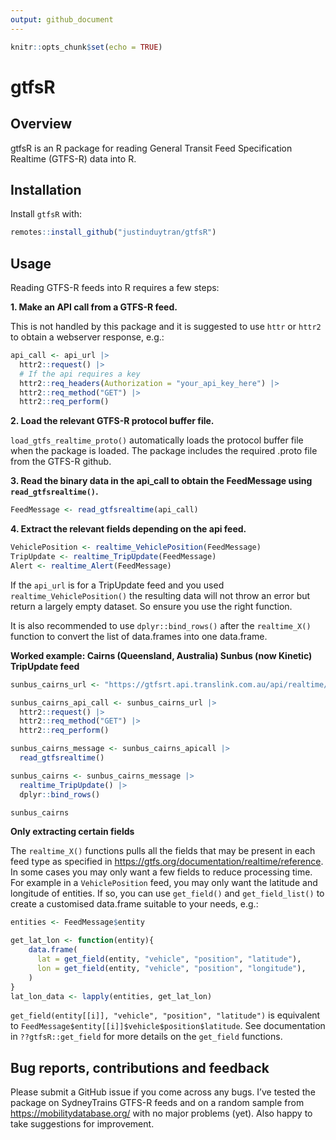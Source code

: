 ```yaml
---
output: github_document
---
```


```r
knitr::opts_chunk$set(echo = TRUE)
```

# gtfsR

## Overview

gtfsR is an R package for reading General Transit Feed Specification Realtime (GTFS-R) data into R.

## Installation

Install `gtfsR` with:

```r
remotes::install_github("justinduytran/gtfsR")
```

## Usage

Reading GTFS-R feeds into R requires a few steps:

**1. Make an API call from a GTFS-R feed.**

This is not handled by this package and it is suggested to use `httr` or `httr2` to obtain a webserver response, e.g.:

```r
api_call <- api_url |>
  httr2::request() |>
  # If the api requires a key
  httr2::req_headers(Authorization = "your_api_key_here") |>
  httr2::req_method("GET") |>
  httr2::req_perform()
```

**2. Load the relevant GTFS-R protocol buffer file.**

`load_gtfs_realtime_proto()` automatically loads the protocol buffer file when the package is loaded. The package includes the required .proto file from the GTFS-R github.

**3. Read the binary data in the api_call to obtain the FeedMessage using `read_gtfsrealtime()`.**

```r
FeedMessage <- read_gtfsrealtime(api_call)
```

**4. Extract the relevant fields depending on the api feed.**

```r
VehiclePosition <- realtime_VehiclePosition(FeedMessage)
TripUpdate <- realtime_TripUpdate(FeedMessage)
Alert <- realtime_Alert(FeedMessage)
```

If the `api_url` is for a TripUpdate feed and you used `realtime_VehiclePosition()` the resulting data will not throw an error but return a largely empty dataset. So ensure you use the right function.

It is also recommended to use `dplyr::bind_rows()` after the `realtime_X()` function to convert the list of data.frames into one data.frame.

**Worked example: Cairns (Queensland, Australia) Sunbus (now Kinetic) TripUpdate feed**

```r
sunbus_cairns_url <- "https://gtfsrt.api.translink.com.au/api/realtime/CNS/TripUpdates"

sunbus_cairns_api_call <- sunbus_cairns_url |>
  httr2::request() |>
  httr2::req_method("GET") |>
  httr2::req_perform()

sunbus_cairns_message <- sunbus_cairns_apicall |>
  read_gtfsrealtime()

sunbus_cairns <- sunbus_cairns_message |>
  realtime_TripUpdate() |>
  dplyr::bind_rows()

sunbus_cairns
```

**Only extracting certain fields**

The `realtime_X()` functions pulls all the fields that may be present in each feed type as specified in <https://gtfs.org/documentation/realtime/reference>. In some cases you may only want a few fields to reduce processing time. For example in a `VehiclePosition` feed, you may only want the latitude and longitude of entities. If so, you can use `get_field()` and `get_field_list()` to create a customised data.frame suitable to your needs, e.g.:

```r
entities <- FeedMessage$entity

get_lat_lon <- function(entity){
    data.frame(
      lat = get_field(entity, "vehicle", "position", "latitude"),
      lon = get_field(entity, "vehicle", "position", "longitude"),
    )
}
lat_lon_data <- lapply(entities, get_lat_lon)
```

`get_field(entity[[i]], "vehicle", "position", "latitude")` is equivalent to `FeedMessage$entity[[i]]$vehicle$position$latitude`. See documentation in `??gtfsR::get_field` for more details on the `get_field` functions.

## Bug reports, contributions and feedback

Please submit a GitHub issue if you come across any bugs. I've tested the package on SydneyTrains GTFS-R feeds and on a random sample from <https://mobilitydatabase.org/> with no major problems (yet). Also happy to take suggestions for improvement.
